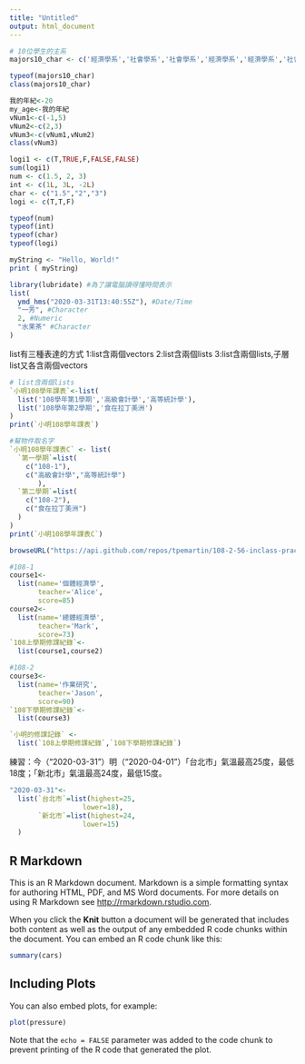 ```yaml
---
title: "Untitled"
output: html_document
---
```


```r
# 10位學生的主系
majors10_char <- c('經濟學系','社會學系','社會學系','經濟學系','經濟學系','社會學系','經濟學系','經濟學系','經濟學系','社會學系')

typeof(majors10_char)
class(majors10_char)
```

```r
我的年紀<-20
my_age<-我的年紀
vNum1<-c(-1,5)
vNum2<-c(2,3)
vNum3<-c(vNum1,vNum2)
class(vNum3)
```

```r
logi1 <- c(T,TRUE,F,FALSE,FALSE)
sum(logi1)
num <- c(1.5, 2, 3)
int <- c(1L, 3L, -2L)
char <- c("1.5","2","3")
logi <- c(T,T,F)

typeof(num)
typeof(int)
typeof(char)
typeof(logi)
```

```r
myString <- "Hello, World!"
print ( myString)

```

```r
library(lubridate) #為了讓電腦讀得懂時間表示
list(
  ymd_hms("2020-03-31T13:40:55Z"), #Date/Time
  "一芳", #Character
  2, #Numeric
  "水果茶" #Character
)
```


list有三種表達的方式
1:list含兩個vectors
2:list含兩個lists
3:list含兩個lists,子層list又各含兩個vectors
```r
# list含兩個lists
`小明108學年課表`<-list(
  list('108學年第1學期','高級會計學','高等統計學'),
  list('108學年第2學期','食在拉丁美洲')
)
print(`小明108學年課表`)
```


```r
#幫物件取名字
`小明108學年課表C` <- list(
  `第一學期`=list(
    c("108-1"), 
    c("高級會計學","高等統計學")
       ),
  `第二學期`=list(
    c("108-2"),
    c("食在拉丁美洲")
  )
)
print(`小明108學年課表C`)

```

```r
browseURL("https://api.github.com/repos/tpemartin/108-2-56-inclass-practice/commits") 
```

```r
#108-1
course1<-
  list(name='個體經濟學',
       teacher='Alice',
       score=85)
course2<-
  list(name='總體經濟學',
       teacher='Mark',
       score=73)
`108上學期修課紀錄`<-
  list(course1,course2)

#108-2
course3<-
  list(name='作業研究',
       teacher='Jason',
       score=90)
`108下學期修課紀錄`<-
  list(course3)

`小明的修課記錄` <- 
  list(`108上學期修課紀錄`,`108下學期修課紀錄`)
```


練習：今（“2020-03-31”）明（“2020-04-01”）「台北市」氣溫最高25度，最低18度；「新北市」氣溫最高24度，最低15度。
```r
"2020-03-31"<-
  list(`台北市`=list(highest=25,
                  lower=18),
       `新北市`=list(highest=24,
                  lower=15)
  )
```

## R Markdown

This is an R Markdown document. Markdown is a simple formatting syntax for authoring HTML, PDF, and MS Word documents. For more details on using R Markdown see <http://rmarkdown.rstudio.com>.

When you click the **Knit** button a document will be generated that includes both content as well as the output of any embedded R code chunks within the document. You can embed an R code chunk like this:

```r
summary(cars)
```

## Including Plots

You can also embed plots, for example:

```r
plot(pressure)
```

Note that the `echo = FALSE` parameter was added to the code chunk to prevent printing of the R code that generated the plot.
